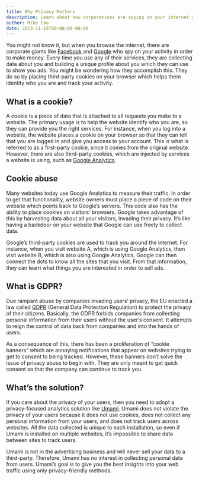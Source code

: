 ```yaml
---
title: Why Privacy Matters
description: Learn about how corporations are spying on your internet activity.
author: Mike Cao
date: 2023-11-15T00:00:00-08:00
---
```


You might not know it, but when you browse the internet, there are corporate giants like
[Facebook](https://www.cnbc.com/2022/12/23/facebook-parent-meta-agrees-to-pay-725-million-to-settle-privacy-lawsuit-prompted-by-cambridge-analytica-scandal.html)
and [Google](https://www.reuters.com/article/us-alphabet-google-privacy-lawsuit/google-faces-5-billion-lawsuit-in-u-s-for-tracking-private-internet-use-idUSKBN23933H) who spy on your activity in order to make money.
Every time you use any of their services, they are collecting data about you and building a unique profile about you which they can use to show you ads.
You might be wondering how they accomplish this. They do so by placing third-party cookies on your browser which helps them identity who you are and track your activity.

## What is a cookie?

A cookie is a piece of data that is attached to all requests you make to a website. The primary usage is to help the website identify who you are,
so they can provide you the right services. For instance, when you log into a website, the website places a cookie on your browser so that they can tell
that you are logged in and give you access to your account. This is what is referred to as a first-party cookie, since it comes from the original website.
However, there are also third-party cookies, which are injected by services a website is using, such as [Google Analytics](https://www.reuters.com/technology/french-watchdog-says-google-analytics-poses-data-privacy-risks-2022-02-10/).

## Cookie abuse

Many websites today use Google Analytics to measure their traffic. In order to get that functionality, website owners must place a piece of code on their
website which points back to Google’s servers. This code also has the ability to place cookies on visitors’ browsers. Google takes advantage of this by
harvesting data about all your visitors, invading their privacy. It’s like having a backdoor on your website that Google can use freely to collect data.

Google’s third-party cookies are used to track you around the internet. For instance, when you visit website A, which is using Google Analytics, then visit
website B, which is also using Google Analytics, Google can then connect the dots to know all the sites that you visit. From that information, they can learn
what things you are interested in order to sell ads.

## What is GDPR?

Due rampant abuse by companies invading users’ privacy, the EU enacted a law called [GDPR](https://gdpr-info.eu/) (General Data Protection Regulation) to protect the privacy of
their citizens. Basically, the GDPR forbids companies from collecting personal information from their users without the user’s consent. It attempts to reign the
control of data back from companies and into the hands of users.

As a consequence of this, there has been a proliferation of “cookie banners” which are annoying notifications that appear on websites trying to get to
consent to being tracked. However, these banners don’t solve the issue of privacy abuse to begin with. They are only meant to get quick consent so
that the company can continue to track you.

## What’s the solution?

If you care about the privacy of your users, then you need to adopt a privacy-focused analytics solution like [Umami](https://cloud.umami.is?ref=umami-blog&title=why-privacy-matters). Umami does not violate the privacy of your users because it does not use cookies, does
not collect any personal information from your users, and does not track users across websites. All the data collected is unique to each installation,
so even if Umami is installed on multiple websites, it’s impossible to share data between sites to track users.

Umami is not in the advertising business and will never sell your data to a third-party. Therefore, Umami has no interest in collecting personal data
from users. Umami’s goal is to give you the best insights into your web traffic using only privacy-friendly methods.
